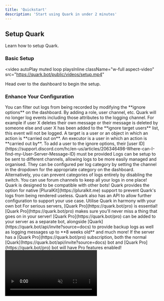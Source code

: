 ```yaml
---
title: 'Quickstart'
description: 'Start using Quark in under 2 minutes'
---
```


## Setup Quark

Learn how to setup Quark.

### Basic Setup

<video
  autoPlay
  muted
  loop
  playsInline
  className="w-full aspect-video"
  src="https://quark.bot/public/videos/setup.mp4"
></video>

<Card title="Dashboard" icon="shapes" href="https://quark.bot/dashboard">
  Head over to the dashboard to begin the setup.
</Card>

### Enhance Your Configuration

<AccordionGroup>

<Accordion icon="ghost" title="Filter out particular logs">
  You can filter out logs from being recorded by modifying the **ignore options** on the dashboard.
  By adding a role, user channel, etc. Quark will no longer log events including those attributes to the 
  logging channel. For example if user X deletes their own message or their message is deleted by
  someone else and user X has been added to the **ignore target users** list, this event will not be logged.
  <Note>A target is a user or an object in which an action is **carried out on**. 
  An executor is a user in which an action is **carried out by**.</Note>
  <Note>To add a user to the ignore options, their [user ID](https://support.discord.com/hc/en-us/articles/206346498-Where-can-I-find-my-User-Server-Message-ID) must be provided</Note>
</Accordion>
<Accordion icon="code-branch" title="Redirect logs to different channels">
  Logs can be setup to be sent to different channels, allowing logs to be more easily managed
  and organised. They can be configured per log category by setting the channel in the dropdown
  for the appropriate category on the dashboard. Alternatively, you can prevent categories of logs
  entirely by disabling the switch.
  <Tip>You can use forum channels to keep all your logs in one place!</Tip>
</Accordion>
<Accordion icon="message-bot" title="Bot integrations">
  Quark is designed to be compatible with other bots! Quark provides the option for native 
  [PluralKit](https://pluralkit.me) support to prevent Quark's logs from being rendered useless.
  Quark also has an API to allow further configuration to support your use case.
  <Card
    title="API Reference"
    icon="code"
    href="/api-reference"
  >
    Utilise Quark in harmony with your own bot
  </Card>
</Accordion>
<Accordion icon="rocket" title="Supercharge your logging">
  For serious servers, [Quark Pro](https://quark.bot/pro) is essential! [Quark Pro](https://quark.bot/pro)
  makes sure you'll never miss a thing that goes on in your server! [Quark Pro](https://quark.bot/pro) can
  be added to your server as a separate bot, alongside [Quark](https://quark.bot/api/invite?source=docs) to
  provide backup logs as well as logging messages up to **8 weeks old** and much more!
  <Tip>If the server has a [Quark Pro](https://quark.bot/pro) subscription, both the normal [Quark](https://quark.bot/api/invite?source=docs) bot and [Quark Pro](https://quark.bot/pro) bot will have Pro features enabled!</Tip>
  <video
    autoPlay
    muted
    loop
    playsInline
    className="w-full aspect-video"
    src="https://quark.bot/public/videos/colourLog.mp4"
  ></video>
</Accordion>

</AccordionGroup>
